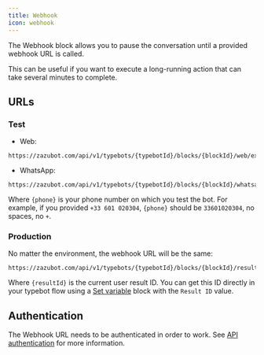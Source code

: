 ```yaml
---
title: Webhook
icon: webhook
---
```


The Webhook block allows you to pause the conversation until a provided webhook URL is called.

This can be useful if you want to execute a long-running action that can take several minutes to complete.

## URLs

### Test

- Web:

```
https://zazubot.com/api/v1/typebots/{typebotId}/blocks/{blockId}/web/executeTestWebhook
```

- WhatsApp:

```
https://zazubot.com/api/v1/typebots/{typebotId}/blocks/{blockId}/whatsapp/{phone}/executeTestWebhook
```

Where `{phone}` is your phone number on which you test the bot. For example, if you provided `+33 601 020304`, `{phone}` should be `33601020304`, no spaces, no `+`.

### Production

No matter the environment, the webhook URL will be the same:

```
https://zazubot.com/api/v1/typebots/{typebotId}/blocks/{blockId}/results/{resultId}/executeWebhook
```

Where `{resultId}` is the current user result ID. You can get this ID directly in your typebot flow using a [Set variable](/editor/blocks/logic/set-variable) block with the `Result ID` value.

## Authentication

The Webhook URL needs to be authenticated in order to work. See [API authentication](/api-reference/authentication) for more information.
